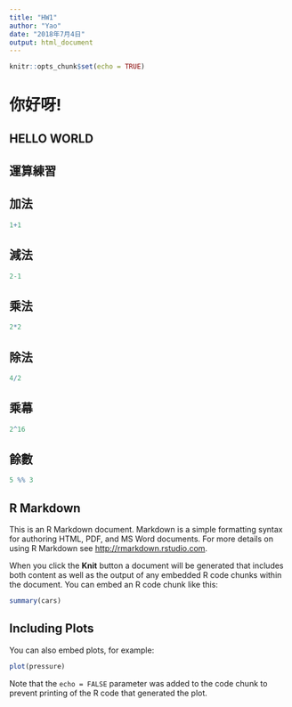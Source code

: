 ```yaml
---
title: "HW1"
author: "Yao"
date: "2018年7月4日"
output: html_document
---
```


```r
knitr::opts_chunk$set(echo = TRUE)
```
# 你好呀!

HELLO WORLD
-----------

## 運算練習


## 加法

```r

1+1

```

## 減法

```r
2-1
```

## 乘法

```r
2*2
```

## 除法
```r
4/2
```

## 乘幕

```r
2^16
```

## 餘數

```r
5 %% 3
```

## R Markdown


This is an R Markdown document. Markdown is a simple formatting syntax for authoring HTML, PDF, and MS Word documents. For more details on using R Markdown see <http://rmarkdown.rstudio.com>.

When you click the **Knit** button a document will be generated that includes both content as well as the output of any embedded R code chunks within the document. You can embed an R code chunk like this:

```r
summary(cars)
```

## Including Plots

You can also embed plots, for example:

```r
plot(pressure)
```

Note that the `echo = FALSE` parameter was added to the code chunk to prevent printing of the R code that generated the plot.
